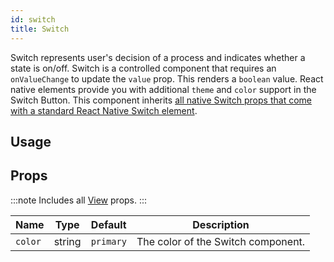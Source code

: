 ```yaml
---
id: switch
title: Switch
---
```



Switch represents user's decision of a process and indicates whether a state is on/off.
Switch is a controlled component that requires an `onValueChange` to update the `value` prop.
This renders a `boolean` value. React native elements provide you with additional `theme` and `color` support in the Switch Button.
This component inherits [all native Switch props that come with a standard React Native Switch element](https://reactnative.dev/docs/switch.html).

## Usage

<Usage />

## Props

:::note
Includes all [View](https://reactnative.dev/docs/view#props) props.
:::

<div class='table-responsive'>

| Name    | Type   | Default   | Description                        |
| ------- | ------ | --------- | ---------------------------------- |
| `color` | string | `primary` | The color of the Switch component. |

</div>
